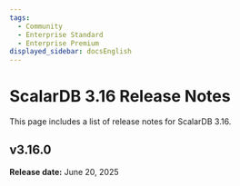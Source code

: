 ```yaml
---
tags:
  - Community
  - Enterprise Standard
  - Enterprise Premium
displayed_sidebar: docsEnglish
---
```


# ScalarDB 3.16 Release Notes

This page includes a list of release notes for ScalarDB 3.16.

## v3.16.0

**Release date:** June 20, 2025
